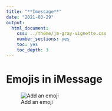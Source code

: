 ```yaml
---
title: "**Imessage**"
date: "2021-03-29"
output:
  html_document:
    css: ../theme/jm-gray-vignette.css
    number_sections: yes
    toc: yes
    toc_depth: 3
---
```


# Emojis in iMessage

![Add an emoji](iMessage/emmoji-in-message.png)